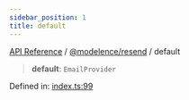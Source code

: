 ```yaml
---
sidebar_position: 1
title: default
---
```


[API Reference](/api-reference/@modelence/resend/variables/../../../index) / [@modelence/resend](/api-reference/@modelence/resend/variables/../index) / default

> **default**: `EmailProvider`

Defined in: [index.ts:99](https://github.com/modelence/modelence/blob/72f2a5050bb3bf1619f84e102334e228d88425d2/packages/resend/src/index.ts#L99)
